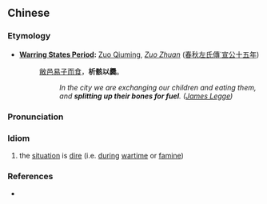 ==Chinese==
{{zh-forms}}

===Etymology===
* '''[[w:Warring States Period|Warring States Period]]:''' [[w:Zuo Qiuming|Zuo Qiuming]], ''[[w:Zuo Zhuan|Zuo Zhuan]]'' ([[:zh:s:春秋左氏傳/宣公#宣公十五年|春秋左氏傳˙宣公十五年]])
*: [[敝邑]][[易子而食]]，'''析骸以爨'''。
*:: ''In the city we are exchanging our children and eating them, and '''splitting up their bones for fuel'''. ([[w:James Legge|James Legge]])''

===Pronunciation===
{{zh-pron
|m=xīháiyǐcuàn
|cat=id
}}

===Idiom===
{{zh-idiom}}

# the [[situation]] is [[dire]] (i.e. [[during]] [[wartime]] or [[famine]])

===References===
* {{cite-web
|url=http://www2.iath.virginia.edu/saxon/servlet/SaxonServlet?source=xwomen/texts/chunqiu.xml&style=xwomen/xsl/dynaxml.xsl&chunk.id=d2.13&toc.depth=1&toc.id=d2.1&doc.lang=english
|title=BOOK VII. DUKE XUAN
|work=Chunqiu Zuo zhuan
|language=English
|accessdate=2011-02-27}}